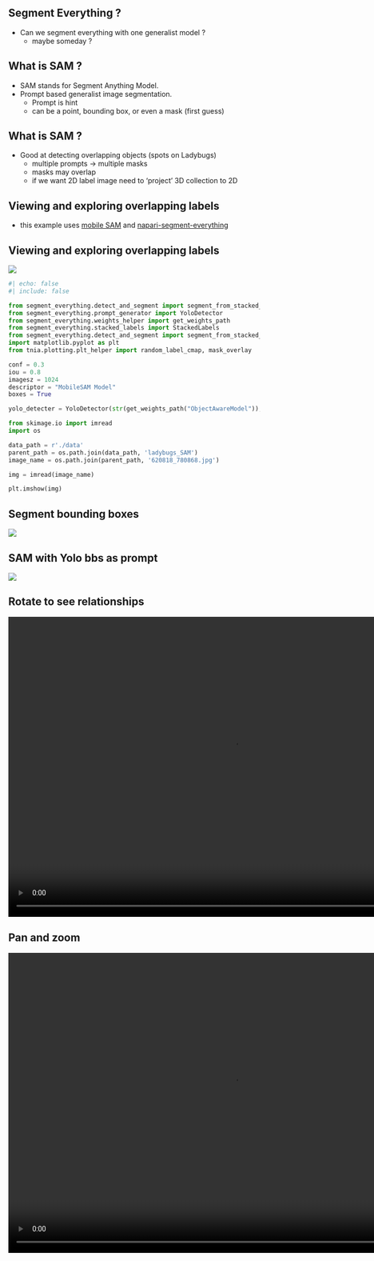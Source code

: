 ## Segment Everything ?

* Can we segment everything with one generalist model ?
  * maybe someday ?

## What is SAM ?

* SAM stands for Segment Anything Model. 
* Prompt based generalist image segmentation.
  * Prompt is hint 
  * can be a point, bounding box, or even a mask (first guess)


## What is SAM ?
* Good at detecting overlapping objects (spots on Ladybugs)
  * multiple prompts -> multiple masks
  * masks may overlap
  * if we want 2D label image need to 'project' 3D collection to 2D

## Viewing and exploring overlapping labels

* this example uses [mobile SAM]((https://github.com/ChaoningZhang/MobileSAM)) and [napari-segment-everything](https://www.napari-hub.org/plugins/napari-segment-everything)

## Viewing and exploring overlapping labels
![](./data/ladybugs_SAM/620818_780868.jpg)

```python
#| echo: false
#| include: false 

from segment_everything.detect_and_segment import segment_from_stacked_labels
from segment_everything.prompt_generator import YoloDetector
from segment_everything.weights_helper import get_weights_path
from segment_everything.stacked_labels import StackedLabels
from segment_everything.detect_and_segment import segment_from_stacked_labels
import matplotlib.pyplot as plt
from tnia.plotting.plt_helper import random_label_cmap, mask_overlay

conf = 0.3
iou = 0.8
imagesz = 1024
descriptor = "MobileSAM Model"
boxes = True

yolo_detecter = YoloDetector(str(get_weights_path("ObjectAwareModel")), "ObjectAwareModelFromMobileSamV2", device='cuda')

from skimage.io import imread
import os

data_path = r'./data'
parent_path = os.path.join(data_path, 'ladybugs_SAM')
image_name = os.path.join(parent_path, '620818_780868.jpg')

img = imread(image_name)

plt.imshow(img)

```

## Segment bounding boxes
![](./yolo-masks.png)  

## SAM with Yolo bbs as prompt
![](./yolo-sam-masks.png)

## Rotate to see relationships 

```{=html}
<video id="myVideo" width="900" height="600" autoplay loop muted controls>
  <source src="./napari-segmnet-everything.mp4" type="video/mp4">
  Your browser does not support the video tag.
</video>
```

## Pan and zoom 

```{=html}
<video id="myVideo" width="900" height="600" autoplay loop muted controls>
  <source src="./napari-segmnet-everything-2.mp4" type="video/mp4">
  Your browser does not support the video tag.
</video>
```



